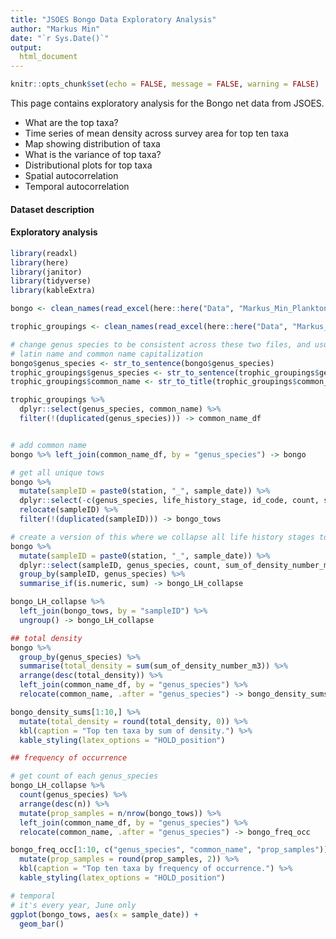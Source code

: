 ```yaml
---
title: "JSOES Bongo Data Exploratory Analysis"
author: "Markus Min"
date: "`r Sys.Date()`"
output:
  html_document
---
```

```r
knitr::opts_chunk$set(echo = FALSE, message = FALSE, warning = FALSE)
```

This page contains exploratory analysis for the Bongo net data from JSOES.

- What are the top taxa?
- Time series of mean density across survey area for top ten taxa
- Map showing distribution of taxa
- What is the variance of top taxa?
- Distributional plots for top taxa
- Spatial autocorrelation
- Temporal autocorrelation


#### Dataset description


#### Exploratory analysis

```r
library(readxl)
library(here)
library(janitor)
library(tidyverse)
library(kableExtra)

bongo <- clean_names(read_excel(here::here("Data", "Markus_Min_Plankton Density for Trophic Summary Query_10.11.24.xlsx")))

trophic_groupings <- clean_names(read_excel(here::here("Data", "Markus_Min_Trophic Groupings_10.2.24.xlsx")))

# change genus species to be consistent across these two files, and usual 
# latin name and common name capitalization
bongo$genus_species <- str_to_sentence(bongo$genus_species)
trophic_groupings$genus_species <- str_to_sentence(trophic_groupings$genus_species)
trophic_groupings$common_name <- str_to_title(trophic_groupings$common_name)

trophic_groupings %>% 
  dplyr::select(genus_species, common_name) %>% 
  filter(!(duplicated(genus_species))) -> common_name_df


# add common name
bongo %>% left_join(common_name_df, by = "genus_species") -> bongo

# get all unique tows
bongo %>% 
  mutate(sampleID = paste0(station, "_", sample_date)) %>% 
  dplyr::select(-c(genus_species, life_history_stage, id_code, count, sum_of_density_number_m3)) %>% 
  relocate(sampleID) %>% 
  filter(!(duplicated(sampleID))) -> bongo_tows

# create a version of this where we collapse all life history stages together
bongo %>% 
  mutate(sampleID = paste0(station, "_", sample_date)) %>% 
  dplyr::select(sampleID, genus_species, count, sum_of_density_number_m3) %>% 
  group_by(sampleID, genus_species) %>% 
  summarise_if(is.numeric, sum) -> bongo_LH_collapse

bongo_LH_collapse %>% 
  left_join(bongo_tows, by = "sampleID") %>% 
  ungroup() -> bongo_LH_collapse
```

```r
## total density
bongo %>% 
  group_by(genus_species) %>% 
  summarise(total_density = sum(sum_of_density_number_m3)) %>% 
  arrange(desc(total_density)) %>% 
  left_join(common_name_df, by = "genus_species") %>% 
  relocate(common_name, .after = "genus_species") -> bongo_density_sums

bongo_density_sums[1:10,] %>% 
  mutate(total_density = round(total_density, 0)) %>% 
  kbl(caption = "Top ten taxa by sum of density.") %>% 
  kable_styling(latex_options = "HOLD_position")

## frequency of occurrence

# get count of each genus_species
bongo_LH_collapse %>% 
  count(genus_species) %>% 
  arrange(desc(n)) %>% 
  mutate(prop_samples = n/nrow(bongo_tows)) %>% 
  left_join(common_name_df, by = "genus_species") %>% 
  relocate(common_name, .after = "genus_species") -> bongo_freq_occ

bongo_freq_occ[1:10, c("genus_species", "common_name", "prop_samples")] %>% 
  mutate(prop_samples = round(prop_samples, 2)) %>% 
  kbl(caption = "Top ten taxa by frequency of occurrence.") %>% 
  kable_styling(latex_options = "HOLD_position")

```

```r

# temporal
# it's every year, June only
ggplot(bongo_tows, aes(x = sample_date)) +
  geom_bar()



```


